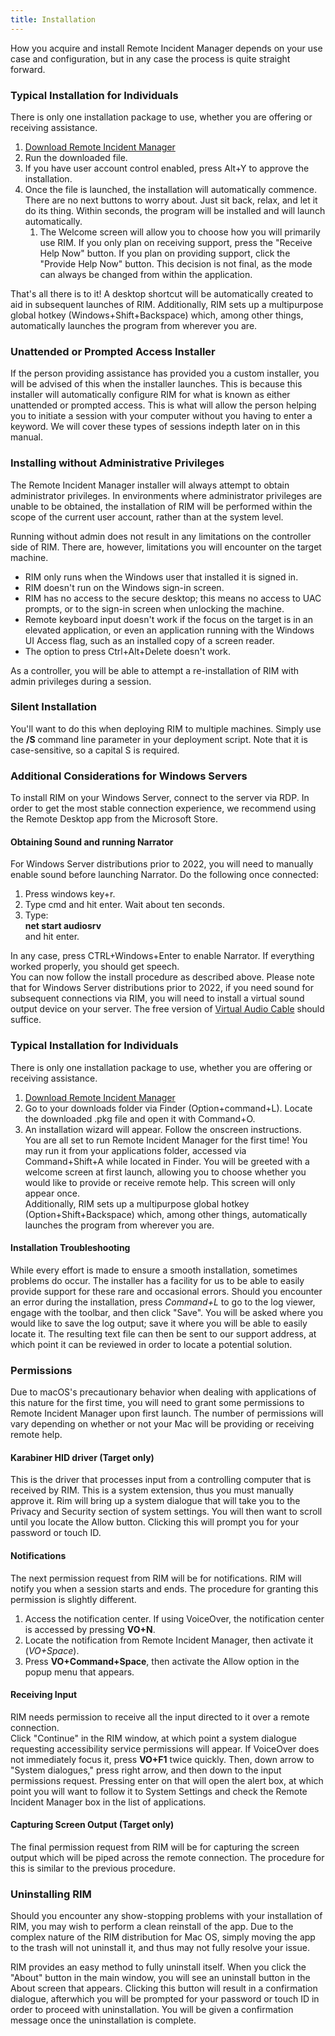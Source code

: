 ```yaml
---
title: Installation
---
```



How you acquire and install Remote Incident Manager depends on your use case and configuration, but in any case the process is quite straight forward.
<Windows>
### Typical Installation for Individuals
There is only one installation package to use, whether you are offering or receiving assistance.
1. [Download Remote Incident Manager](https://getrim.app/win)
1. Run the downloaded file.
1. If you have user account control enabled, press Alt+Y to approve the installation.
1. Once the file is launched, the installation will automatically commence. There are no next buttons to worry about. Just sit back, relax, and let it do its thing. Within seconds, the program will be installed and will launch automatically.  
    1. The Welcome screen will allow you to choose how you will primarily use RIM. If you only plan on receiving support, press the "Receive Help Now" button. If you plan on providing support, click the "Provide Help Now" button. This decision is not final, as the mode can always be changed from within the application.

That's all there is to it! A desktop shortcut will be automatically created to aid in subsequent launches of RIM. Additionally, RIM sets up a multipurpose global hotkey (Windows+Shift+Backspace) which, among other things, automatically launches the program from wherever you are.
### Unattended or Prompted Access Installer
If the person providing assistance has provided you a custom installer, you will be advised of this when the installer launches. This is because this installer will automatically configure RIM for what is known as either unattended or prompted access. This is what will allow the person helping you to initiate a session with your computer without you having to enter a keyword. We will cover these types of sessions indepth later on in this manual.

### Installing without Administrative Privileges

The Remote Incident Manager installer will always attempt to obtain administrator privileges. In environments where administrator privileges are unable to be obtained, the installation of RIM will be performed within the scope of the current user account, rather than at the system level.

Running without admin does not result in any limitations on the controller side of RIM. There are, however, limitations you will encounter on the target machine.

* RIM only runs when the Windows user that installed it is signed in. 
* RIM doesn't run on the Windows sign-in screen. 
* RIM has no access to the secure desktop; this means no access to UAC prompts, or to the sign-in screen when unlocking the machine. 
* Remote keyboard input doesn't work if the focus on the target is in an elevated application, or even an application running with the Windows UI Access flag, such as an installed copy of a screen reader. 
* The option to press Ctrl+Alt+Delete doesn't work. 

As a controller, you will be able to attempt a re-installation of RIM with admin privileges during a session.

### Silent Installation

You'll want to do this when deploying RIM to multiple machines. Simply use the **/S** command line parameter in your deployment script. Note that it is case-sensitive, so a capital S is required.

### Additional Considerations for Windows Servers

To install RIM on your Windows Server, connect to the server via RDP. In order to get the most stable connection experience, we recommend using the Remote Desktop app from the Microsoft Store.

#### Obtaining Sound and running Narrator

For Windows Server distributions prior to 2022, you will need to manually enable sound before launching Narrator. Do the following once connected:
1. Press windows key+r.
1. Type cmd and hit enter. Wait about ten seconds.
1. Type:  
**net start audiosrv**  
and hit enter.

In any case, press CTRL+Windows+Enter to enable Narrator. If everything worked properly, you should get speech.  
You can now follow the install procedure as described above.
Please note that for Windows Server distributions prior to 2022, if you need sound for subsequent connections via RIM, you will need to install a virtual sound output device on your server. The free version of [Virtual Audio Cable](http://virtualaudiocable.org/download/software/VACSetup.exe) should suffice.
</Windows>
<MacOS>
### Typical Installation for Individuals

There is only one installation package to use, whether you are offering or receiving assistance.
1. [Download Remote Incident Manager](https://getrim.app/mac)
1. Go to your downloads folder via Finder (Option+command+L). Locate the downloaded .pkg file and open it with Command+O.
1. An installation wizard will appear. Follow the onscreen instructions.  
You are all set to run Remote Incident Manager for the first time! You may run it from your applications folder, accessed via Command+Shift+A while located in Finder. You will be greeted with a welcome screen at first launch, allowing you to choose whether you would like to provide or receive remote help. This screen will only appear once.  
Additionally, RIM sets up a multipurpose global hotkey (Option+Shift+Backspace) which, among other things, automatically launches the program from wherever you are.

#### Installation Troubleshooting

While every effort is made to ensure a smooth installation, sometimes problems do occur. The installer has a facility for us to be able to easily provide support for these rare and occasional errors. Should you encounter an error during the installation, press *Command+L* to go to the log viewer, engage with the toolbar, and then click "Save". You will be asked where you would like to save the log output; save it where you will be able to easily locate it. The resulting text file can then be sent to our support address, at which point it can be reviewed in order to locate a potential solution.

### Permissions

Due to macOS's precautionary behavior when dealing with applications of this nature for the first time, you will need to grant some permissions to Remote Incident Manager upon first launch. The number of permissions will vary depending on whether or not your Mac will be providing or receiving remote help.

#### Karabiner HID driver (Target only)

This is the driver that processes input from a controlling computer that is received by RIM. This is a system extension, thus you must manually approve it. Rim will bring up a system dialogue that will take you to the Privacy and Security section of system settings. You will then want to scroll until you locate the Allow button. Clicking this will prompt you for your password or touch ID.

#### Notifications

The next permission request from RIM will be for notifications. RIM will notify you when a session starts and ends. The procedure for granting this permission is slightly different.
1. Access the notification center. If using VoiceOver, the notification center is accessed by pressing **VO+N**.
1. Locate the notification from Remote Incident Manager, then activate it (*VO+Space*).
1. Press **VO+Command+Space**, then activate the Allow option in the popup menu that appears.

#### Receiving Input

RIM needs permission to receive all the input directed to it over a remote connection.  
Click "Continue" in the RIM window, at which point a system dialogue requesting accessibility service permissions will appear. If VoiceOver does not immediately focus it, press **VO+F1** twice quickly. Then, down arrow to "System dialogues," press right arrow, and then down to the input permissions request. Pressing enter on that will open the alert box, at which point you will want to follow it to System Settings and check the Remote Incident Manager box in the list of applications.

#### Capturing Screen Output (Target only)

The final permission request from RIM will be for capturing the screen output which will be piped across the remote connection. The procedure for this is similar to the previous procedure.

### Uninstalling RIM

Should you encounter any show-stopping problems with your installation of RIM, you may wish to perform a clean reinstall of the app. Due to the complex nature of the RIM distribution for Mac OS, simply moving the app to the trash will not uninstall it, and thus may not fully resolve your issue.

RIM provides an easy method to fully uninstall itself. When you click the "About" button in the main window, you will see an uninstall button in the About screen that appears. Clicking this button will result in a confirmation dialogue, afterwhich you will be prompted for your password or touch ID in order to proceed with uninstallation. You will be given a confirmation message once the uninstallation is complete.
</MacOS>
